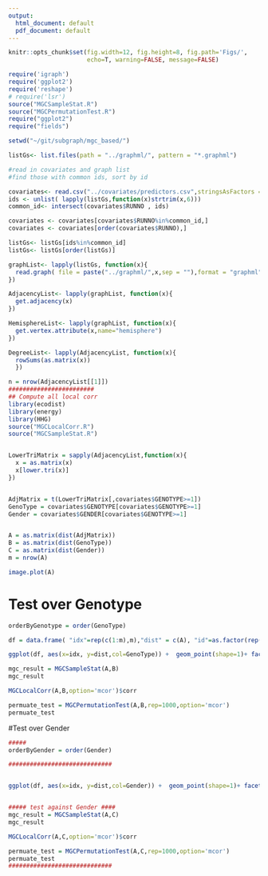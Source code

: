 ```yaml
---
output:
  html_document: default
  pdf_document: default
---
```

```r
knitr::opts_chunk$set(fig.width=12, fig.height=8, fig.path='Figs/',
                      echo=T, warning=FALSE, message=FALSE)
```


```r

require('igraph')
require('ggplot2')
require('reshape')
# require('lsr')
source("MGCSampleStat.R")
source("MGCPermutationTest.R")
require("ggplot2")
require("fields")

setwd("~/git/subgraph/mgc_based/")

listGs<- list.files(path = "../graphml/", pattern = "*.graphml")

#read in covariates and graph list
#find those with common ids, sort by id

covariates<- read.csv("../covariates/predictors.csv",stringsAsFactors = F)
ids <- unlist( lapply(listGs,function(x)strtrim(x,6)))
common_id<- intersect(covariates$RUNNO , ids)

covariates <- covariates[covariates$RUNNO%in%common_id,]
covariates <- covariates[order(covariates$RUNNO),]  

listGs<- listGs[ids%in%common_id]
listGs<- listGs[order(listGs)]

graphList<- lapply(listGs, function(x){
  read.graph( file = paste("../graphml/",x,sep = ""),format = "graphml")
})

AdjacencyList<- lapply(graphList, function(x){
  get.adjacency(x)
})

HemisphereList<- lapply(graphList, function(x){
  get.vertex.attribute(x,name="hemisphere")
})

DegreeList<- lapply(AdjacencyList, function(x){
  rowSums(as.matrix(x))
  })

n = nrow(AdjacencyList[[1]])
########################
## Compute all local corr
library(ecodist)
library(energy)
library(HHG)
source("MGCLocalCorr.R")
source("MGCSampleStat.R")


LowerTriMatrix = sapply(AdjacencyList,function(x){
  x = as.matrix(x)
  x[lower.tri(x)]
})


AdjMatrix = t(LowerTriMatrix[,covariates$GENOTYPE>=1])
GenoType = covariates$GENOTYPE[covariates$GENOTYPE>=1]
Gender = covariates$GENDER[covariates$GENOTYPE>=1]


A = as.matrix(dist(AdjMatrix))
B = as.matrix(dist(GenoType))
C = as.matrix(dist(Gender))
m = nrow(A)

```

```r
image.plot(A)
```


# Test over Genotype

```r
orderByGenotype = order(GenoType)

df = data.frame( "idx"=rep(c(1:m),m),"dist" = c(A), "id"=as.factor(rep(c(1:m),each=m)),"GenoType"=as.factor(rep(GenoType,each=m)),"Gender"=as.factor(rep(Gender,each=m)))

ggplot(df, aes(x=idx, y=dist,col=GenoType)) +  geom_point(shape=1)+ facet_grid(~id)

mgc_result = MGCSampleStat(A,B)
mgc_result

MGCLocalCorr(A,B,option='mcor')$corr

permuate_test = MGCPermutationTest(A,B,rep=1000,option='mcor')
permuate_test


```

#Test over Gender

```r
#####
orderByGender = order(Gender)

#############################


ggplot(df, aes(x=idx, y=dist,col=Gender)) +  geom_point(shape=1)+ facet_grid(~id)


##### test against Gender ####
mgc_result = MGCSampleStat(A,C)
mgc_result

MGCLocalCorr(A,C,option='mcor')$corr

permuate_test = MGCPermutationTest(A,C,rep=1000,option='mcor')
permuate_test
#############################

```
